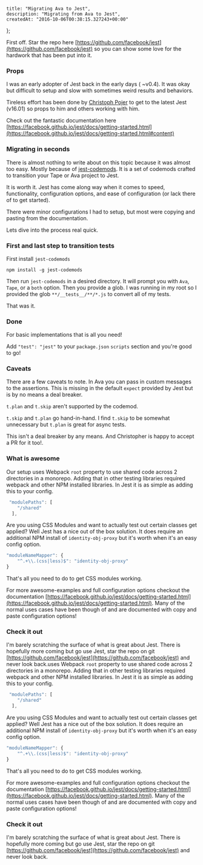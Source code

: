     title: "Migrating Ava to Jest",
    description: "Migrating from Ava to Jest",
    createdAt: "2016-10-06T00:38:15.327243+00:00"
};


    
First off. Star the repo here [https://github.com/facebook/jest](https://github.com/facebook/jest) so you can show some love for the hardwork that has been put into it.

### Props

I was an early adopter of Jest back in the early days ( ~v0.4). It was okay but difficult to setup and slow with sometimes weird results and behaviors.

Tireless effort has been done by [Christoph Pojer](https://twitter.com/cpojer) to get to the latest Jest (v16.01) so props to him and others working with him.

Check out the fantastic documentation here [https://facebook.github.io/jest/docs/getting-started.html](https://facebook.github.io/jest/docs/getting-started.html#content)

### Migrating in seconds

There is almost nothing to write about on this topic because it was almost too easy.
Mostly because of [jest-codemods](https://github.com/skovhus/jest-codemods). It is a set of codemods crafted to transition your Tape or Ava project to Jest.

It is worth it. Jest has come along way when it comes to speed, functionality, configuration options, and ease of configuration (or lack there of to get started).

There were minor configurations I had to setup, but most were copying and pasting from the documentation.

Lets dive into the process real quick.

### First and last step to transition tests

First install `jest-codemods`

`npm install -g jest-codemods`

Then run `jest-codemods` in a desired directory.
It will prompt you with `Ava`, `Tape`, or a `both` option.
Then you provide a glob. I was running in my root so I provided the glob `**/__tests__/**/*.js` to convert all of my tests.

That was it.

<!-- more -->
### Done

For basic implementations that is all you need!

Add `"test": "jest"` to your `package.json` `scripts` section and you're good to go!

### Caveats

There are a few caveats to note. 
In Ava you can pass in custom messages to the assertions. This is missing in the default `expect` provided by Jest but is by no means a deal breaker.

`t.plan` and `t.skip` aren't supported by the codemod.

`t.skip` and `t.plan` go hand-in-hand. I find `t.skip` to be somewhat unnecessary but `t.plan` is great for async tests.

This isn't a deal breaker by any means. And Christopher is happy to accept a PR for it too!.
 
### What is awesome

 Our setup uses Webpack `root` property to use shared code across 2 directories in a monorepo. Adding that in other testing libraries required webpack and other NPM installed libraries.
 In Jest it is as simple as adding this to your config.


```javascript
 "modulePaths": [
    "/shared"
  ],
```

Are you using CSS Modules and want to actually test out certain classes get applied?
Well Jest has a nice out of the box solution. It does require an additional NPM install of `identity-obj-proxy` but it's worth when it's an easy config option.

```javascript
"moduleNameMapper": {
    "^.+\\.(css|less)$": "identity-obj-proxy"
}
```

That's all you need to do to get CSS modules working.

For more awesome-examples and full configuration options checkout the documentation [https://facebook.github.io/jest/docs/getting-started.html](https://facebook.github.io/jest/docs/getting-started.html).
Many of the normal uses cases have been though of and are documented with copy and paste configuration options!

### Check it out

I'm barely scratching the surface of what is great about Jest. 
There is hopefully more coming but go use Jest, star the repo on git [https://github.com/facebook/jest](https://github.com/facebook/jest) and never look back.uses Webpack `root` property to use shared code across 2 directories in a monorepo. Adding that in other testing libraries required webpack and other NPM installed libraries.
 In Jest it is as simple as adding this to your config.


```javascript
 "modulePaths": [
    "/shared"
  ],
```

Are you using CSS Modules and want to actually test out certain classes get applied?
Well Jest has a nice out of the box solution. It does require an additional NPM install of `identity-obj-proxy` but it's worth when it's an easy config option.

```javascript
"moduleNameMapper": {
    "^.+\\.(css|less)$": "identity-obj-proxy"
}
```

That's all you need to do to get CSS modules working.

For more awesome-examples and full configuration options checkout the documentation [https://facebook.github.io/jest/docs/getting-started.html](https://facebook.github.io/jest/docs/getting-started.html).
Many of the normal uses cases have been though of and are documented with copy and paste configuration options!

### Check it out

I'm barely scratching the surface of what is great about Jest. 
There is hopefully more coming but go use Jest, star the repo on git [https://github.com/facebook/jest](https://github.com/facebook/jest) and never look back.
